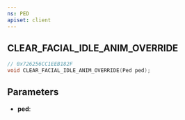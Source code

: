 ```yaml
---
ns: PED
apiset: client
---
```

## CLEAR_FACIAL_IDLE_ANIM_OVERRIDE

```c
// 0x726256CC1EEB182F
void CLEAR_FACIAL_IDLE_ANIM_OVERRIDE(Ped ped);
```


## Parameters
* **ped**: